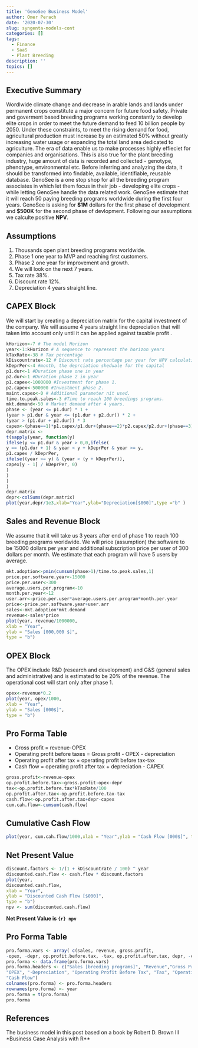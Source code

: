 ```yaml
---
title: 'GenoSee Business Model'
author: Omer Perach
date: '2020-07-30'
slug: syngenta-models-cont
categories: []
tags:
  - Finance
  - SaaS
  - Plant Breeding
description: ''
topics: []
---
```


## Executive Summary
Wordlwide climate change and decrease in arable lands and lands under permanent crops constitute a major
concern for future food safety. Private and goverment based breeding programs working constantly to develop
elite crops in order to meet the future demand to feed 10 billion people by 2050. Under these constraints, to meet the rising demand for food, agricultural production must increase by an estimated 50% without greatly increasing water usage or expanding the total land area dedicated to agriculture.
The era of data enable us to make processes highly effieciet for companies and organisations. This is also true for the plant breeding industry, huge amount of data is recorded and collected - genotype, phenotype, environmental etc. Before inferring and analyzing the data, it should be transformed into findable, available, identifiable, reusable database. 
GenoSee is a one stop shop for all the breeding program associates in which let them focus in their
job - developing elite crops - while letting GenoSee handle the data related work. GenoSee estimate that it
will reach 50 paying breeding programs worldwide during the first four years. GenoSee is asking for **$1M**
dollars for the first phase of development and **$500K** for the second phase of devlopment. 
Following our assumptions we calculte positive **NPV**.

## Assumptions

1. Thousands open plant breeding programs worldwide.
2. Phase 1 one year to MVP and reaching first customers.
3. Phase 2 one year for improvement and growth.
4. We will look on the next 7 years.
5. Tax rate 38%.
6. Discount rate 12%.
7. Depreciation 4 years straight line.

## CAPEX Block
We will start by creating a depreciation matrix for the capital investment of the company. We will assume 4
years straight line depreciation that will taken into account only until it can be applied against taxable profit .

```r
kHorizon<-7 # The model Horizon
year<-1:kHorizon # A sequence to represent the horizon years
kTaxRate<-38 # Tax percentage
kDiscountrate<-12 # Discount rate percentage per year for NPV calculations.
kDeprPer<-4 #month, the deprciation sheduale for the capital
p1.dur<-1 #Duration phase one in year
p2.dur<-1 #Duration phase 2 in year
p1.capex<-1000000 #Investment for phase 1.
p2.capex<-500000 #Investment phase 2.
maint.capex<-0 # Additional parameter nit used.
time.to.peak.sales<-3 #Time to reach 100 breedings programs.
mkt.demand<-50 # Market demand after 4 years.
phase <- (year <= p1.dur) * 1 +
(year > p1.dur & year <= (p1.dur + p2.dur)) * 2 +
(year > (p1.dur + p2.dur)) * 3
capex<-(phase==1)*p1.capex/p1.dur+(phase==2)*p2.capex/p2.dur+(phase==3)*maint.capex
depr.matrix <-
t(sapply(year, function(y)
ifelse(y <= p1.dur & year > 0,0,ifelse(
y == (p1.dur + 1) & year < y + kDeprPer & year >= y,
p1.capex / kDeprPer,
ifelse((year >= y) & (year < (y + kDeprPer)),
capex[y - 1] / kDeprPer, 0)
)
)
)
)
depr.matrix
depr<-colSums(depr.matrix)
plot(year,depr/1e3,xlab="Year",ylab="Depreciation[$000]",type ="b" )
```

## Sales and Revenue Block

We assume that it will take us 3 years after end of phase 1 to reach 100 breeding programs worldwide. We
will price (assumption) the software to be 15000 dollars per year and additional subscription price per user of
300 dollars per month. We estimate that each program will have 5 users by average.

```r
mkt.adoption<-pmin(cumsum(phase>1)/time.to.peak.sales,1)
price.per.software.year<-15000
price.per.user<-300
average.users.per.program<-10
month.per.year<-12
user.arr<-price.per.user*average.users.per.program*month.per.year
price<-price.per.software.year+user.arr
sales<-mkt.adoption*mkt.demand
revenue<-sales*price
plot(year, revenue/1000000,
xlab = "Year",
ylab = "Sales [000,000 $]",
type = "b")
```

## OPEX Block
The OPEX include R&D (research and development) and G&S (general sales and administrative) and is estimated to be 20% of the revenue. The operational cost will start only after phase 1.
```r
opex<-revenue*0.2
plot(year, opex/1000,
xlab = "Year",
ylab = "Sales [000$]",
type = "b")
```

## Pro Forma Table
+ Gross profit = revenue-OPEX
+ Operating profit before taxes = Gross profit - OPEX - depreciation
+ Operating profit after tax = operating profit before tax-tax
+ Cash flow = operating profit after tax + depreciation - CAPEX

```r
gross.profit<-revenue-opex
op.profit.before.tax<-gross.profit-opex-depr
tax<-op.profit.before.tax*kTaxRate/100
op.profit.after.tax<-op.profit.before.tax-tax
cash.flow<-op.profit.after.tax+depr-capex
cum.cah.flow<-cumsum(cash.flow)
```

## Cumulative Cash Flow
```r
plot(year, cum.cah.flow/1000,xlab = "Year",ylab = "Cash Flow [000$]", type = "b")
```

## Net Present Value
```r
discount.factors <- 1/(1 + kDiscountrate / 100) ^ year
discounted.cash.flow <- cash.flow * discount.factors
plot(year,
discounted.cash.flow,
xlab = "Year",
ylab = "Discounted Cash Flow [$000]",
type = "b")
npv <- sum(discounted.cash.flow)
```

**Net Present Value is `{r} npv`**

## Pro Forma Table

```r
pro.forma.vars <- array( c(sales, revenue, gross.profit,
-opex, -depr, op.profit.before.tax, -tax, op.profit.after.tax, depr, -capex, cash.flow ), dim = c(kHorizon, 11))
pro.forma <- data.frame(pro.forma.vars)
pro.forma.headers <- c("Sales [breeding programs]", "Revenue","Gross Profit",
"OPEX", "-Depreciation", "Operating Profit Before Tax", "Tax", "Operating Profit After Tax", "+Depreciation", "CAPEX",
"Cash Flow")
colnames(pro.forma) <- pro.forma.headers
rownames(pro.forma) <- year
pro.forma = t(pro.forma)
pro.forma
```

## References
The business model in this post based on a book by Robert D. Brown III *Business Case Analysis with R**